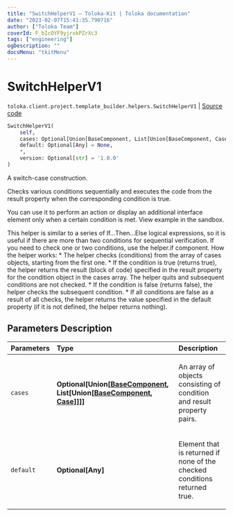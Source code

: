 ```yaml
---
title: "SwitchHelperV1 — Toloka-Kit | Toloka documentation"
date: "2023-02-07T15:41:35.790716"
author: ["Toloka Team"]
coverId: F_bIcOYF9yjrxkPZrXc3
tags: ["engineering"]
ogDescription: ""
docsMenu: "tkitMenu"
---
```


# SwitchHelperV1
`toloka.client.project.template_builder.helpers.SwitchHelperV1` | [Source code](https://github.com/Toloka/toloka-kit/blob/v1.1.3/src/client/project/template_builder/helpers.py#L187)

```python
SwitchHelperV1(
    self,
    cases: Optional[Union[BaseComponent, List[Union[BaseComponent, Case]]]] = None,
    default: Optional[Any] = None,
    *,
    version: Optional[str] = '1.0.0'
)
```

A switch-case construction.

Checks various conditions sequentially and executes the code from the result property when the corresponding
condition is true.

You can use it to perform an action or display an additional interface element only when a certain condition is met.
View example in the sandbox.

This helper is similar to a series of If...Then...Else logical expressions, so it is useful if there are more than
two conditions for sequential verification. If you need to check one or two conditions, use the helper.if component.
How the helper works:
    * The helper checks (conditions) from the array of cases objects, starting from the first one.
    * If the condition is true (returns true), the helper returns the result (block of code) specified in the result
      property for the condition object in the cases array. The helper quits and subsequent conditions are not
      checked.
    * If the condition is false (returns false), the helper checks the subsequent condition.
    * If all conditions are false as a result of all checks, the helper returns the value specified in the default
      property (if it is not defined, the helper returns nothing).

## Parameters Description

| Parameters | Type | Description |
| :----------| :----| :-----------|
`cases`|**Optional\[Union\[[BaseComponent](/docs/toloka-kit/reference/toloka.client.project.template_builder.base.BaseComponent), List\[Union\[[BaseComponent](/docs/toloka-kit/reference/toloka.client.project.template_builder.base.BaseComponent), [Case](/docs/toloka-kit/reference/toloka.client.project.template_builder.helpers.SwitchHelperV1.Case)\]\]\]\]**|<p>An array of objects consisting of condition and result property pairs.</p>
`default`|**Optional\[Any\]**|<p>Element that is returned if none of the checked conditions returned true.</p>
